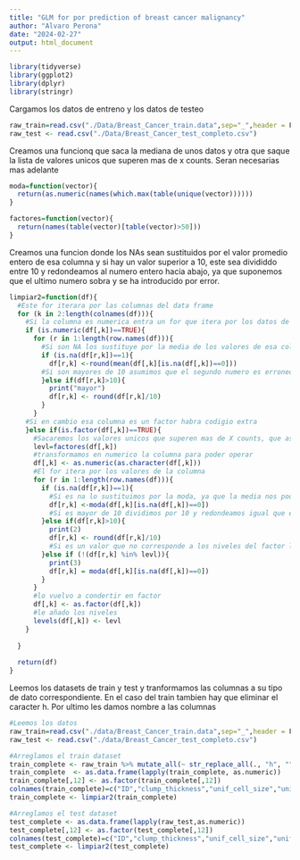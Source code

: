 ```yaml
---
title: "GLM for por prediction of breast cancer malignancy"
author: "Alvaro Perona"
date: "2024-02-27"
output: html_document
---
```

```r
library(tidyverse)
library(ggplot2)
library(dplyr)
library(stringr)
```

Cargamos los datos de entreno y los datos de testeo
```r
raw_train=read.csv("./Data/Breast_Cancer_train.data",sep="_",header = F)
raw_test <- read.csv("./Data/Breast_Cancer_test_completo.csv")
```

Creamos una funcionq que saca la mediana de unos datos y otra que saque la lista de valores unicos que superen mas de x counts. Seran necesarias mas adelante
```r
moda=function(vector){
  return(as.numeric(names(which.max(table(unique(vector))))))
}

factores=function(vector){
  return(names(table(vector)[table(vector)>50]))
}

```

Creamos una funcion donde los NAs sean sustituidos por el valor promedio entero de esa columna y si hay un valor superior a 10, este sea divididdo entre 10 y redondeamos al numero entero hacia abajo, ya que suponemos que el ultimo numero sobra y se ha introducido por error.
```r


limpiar2=function(df){
  #Este for iterara por las columnas del data frame
  for (k in 2:length(colnames(df))){
    #Si la columna es numerica entra un for que itera por los datos de esa columna y cambia los datos si cumplen unas condiciones
    if (is.numeric(df[,k])==TRUE){
      for (r in 1:length(row.names(df))){
        #Si son NA los sustituye por la media de los valores de esa columna que no son NA.
        if (is.na(df[r,k])==1){
          df[r,k] <-round(mean(df[,k][is.na(df[,k])==0]))
        #Si son mayores de 10 asumimos que el segundo numero es erroneo. Dividimos por 10 y redondeamos.
        }else if(df[r,k]>10){
          print("mayor")
          df[r,k] <- round(df[r,k]/10)
        }
      }
    #Si en cambio esa columna es un factor habra codigio extra
    }else if(is.factor(df[,k])==TRUE){
      #Sacaremos los valores unicos que superen mas de X counts, que asumimos que son los niveles adecuados de ese factor
      levl=factores(df[,k])
      #transformamos en numerico la columna para poder operar
      df[,k] <- as.numeric(as.character(df[,k]))
      #El for itera por los valores de la columna
      for (r in 1:length(row.names(df))){
        if (is.na(df[r,k])==1){
          #Si es na lo sustituimos por la moda, ya que la media nos podria dar valores que no fuesen uno de los niveles
          df[r,k] <-moda(df[,k][is.na(df[,k])==0])
          #Si es mayor de 10 dividimos por 10 y redondeamos igual que en el otro for
        }else if(df[r,k]>10){
          print(2)
          df[r,k] <- round(df[r,k]/10)
          #Si es un valor que no corresponde a los niveles del factor lo sustituyo por la moda
        }else if (!(df[r,k] %in% levl)){
          print(3)
          df[r,k] = moda(df[,k][is.na(df[,k])==0])
        }
      }
      #lo vuelvo a condertir en factor
      df[,k] <- as.factor(df[,k])
      #le añado los niveles
      levels(df[,k]) <- levl
    }
    
  }
    
  return(df)
}


```

Leemos los datasets de train y test y tranformamos las columnas a su tipo de dato correspondiente. En el caso del train tambien hay que eliminar el caracter h. Por ultimo les damos nombre a las columnas
```r
#Leemos los datos
raw_train=read.csv("./data/Breast_Cancer_train.data",sep="_",header = F)
raw_test <- read.csv("./data/Breast_Cancer_test_completo.csv")

#Arreglamos el train dataset
train_complete <- raw_train %>% mutate_all(~ str_replace_all(., "h", ""))
train_complete  <- as.data.frame(lapply(train_complete, as.numeric))
train_complete[,12] <- as.factor(train_complete[,12])
colnames(train_complete)=c("ID","clump_thickness","unif_cell_size","unif_cell_shape","Marg_adhes","Epith_cell_size","Bare_nucl","Bland_chrom","Normal_nucleoli","Mitoses","Group","class")
train_complete <- limpiar2(train_complete)

#Arreglamos el test dataset
test_complete <- as.data.frame(lapply(raw_test,as.numeric))
test_complete[,12] <- as.factor(test_complete[,12])
colnames(test_complete)=c("ID","clump_thickness","unif_cell_size","unif_cell_shape","Marg_adhes","Epith_cell_size","Bare_nucl","Bland_chrom","Normal_nucleoli","Mitoses","Group","class")
test_complete <- limpiar2(test_complete)
```



